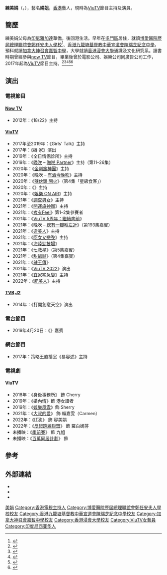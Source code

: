 {{藝人
| 姓名 = 練美娟
| 類型 = 女藝人
| 原名 = 
| 圖片 = 
| 圖片尺寸 = 
| 圖片簡介 = 
| 羅馬拼音 = Lin Mei Kuen
| 英文名 = Florica Lin
| 暱稱 = 娟姐
| 國籍 = 
| 出生日期 = {{birth date and age|1990|01|02}}
| 出生地點 = {{HKG-1959}}
| 職業 = [[節目主持|節目主持]]、[[演員|演員]]
| 語言 = [[粵語|粵語]]、[[英文|英文]]、[[國語|國語]]
| 教育程度 = [[香港浸會大學|香港浸會大學]]通識及文化研究系
| 母校 = [[博愛醫院歷屆總理聯誼會鄭任安夫人學校|博愛醫院歷屆總理聯誼會鄭任安夫人學校]]<br>[[香港九龍塘基督教中華宣道會陳瑞芝紀念中學|香港九龍塘基督教中華宣道會陳瑞芝紀念中學]]<br>[[加拿大神召會嘉智中學|加拿大神召會嘉智中學]]
| 出道地點 = {{HKG}}
| 活躍年代 = 2017年至今
| 經紀公司 = 傲思創作室 Uppity Limited<br>[[ViuTV|ViuTV]]／[[MakerVille|MakerVille]]
| 代表作品 = 《[[金剛旅神團|金剛旅神團]]》、<br>《[[Girls'_Talk|Girls' Talk]]》、<br>《[[大叔的愛_(香港電視劇)|大叔的愛]]》
}}

'''練美娟'''（{{lang-en|Florica Lin}}，{{bd|1990年|1月2日}}），藝名'''娟姐'''，[[香港|香港]]藝人，現時為[[ViuTV|ViuTV]]節目主持及演員。

==簡歷==
練美娟父母為[[印尼|印尼]][[雅加達|雅加達]]華僑，後回港生活。早年在[[屯門區|屯門區]]居住，就讀[[博愛醫院歷屆總理聯誼會鄭任安夫人學校|博愛醫院歷屆總理聯誼會鄭任安夫人學校]]<ref>{{cite web |url=https://www.facebook.com/florica.lin/posts/10154896636947021 |title=成長經歷 |last= |first= |date=2017-11-13 |website= |publisher=Florica Lin Facebook |access-date=2021-01-10|quote=}}</ref>、[[香港九龍塘基督教中華宣道會陳瑞芝紀念中學|香港九龍塘基督教中華宣道會陳瑞芝紀念中學]]，預科就讀[[加拿大神召會嘉智中學|加拿大神召會嘉智中學]]，大學就讀[[香港浸會大學|香港浸會大學]]通識及文化研究系。讀書時期曾經參與[[now_TV|now TV]]節目，畢業後曾於電影公司、娛樂公司同廣告公司工作，2017年起為[[ViuTV|ViuTV]]節目主持。<ref>{{Cite web |url=https://www.hk01.com/%E5%8D%B3%E6%99%82%E5%A8%9B%E6%A8%82/442192/%E9%87%91%E5%89%9B%E6%97%85%E7%A5%9E%E5%9C%98-%E7%B7%B4%E7%BE%8E%E5%A8%9F%E5%80%8B%E6%80%A7%E5%8B%81%E8%B1%AA%E9%82%81-%E4%B8%BB%E6%8C%81%E9%A2%A8%E6%A0%BC%E5%A4%A7%E8%86%BD%E7%8E%87%E7%9B%B4 |title=存档副本 |access-date=2020-04-13 |archive-date=2021-02-16 |archive-url=https://web.archive.org/web/20210216083405/https://www.hk01.com/%E5%8D%B3%E6%99%82%E5%A8%9B%E6%A8%82/442192/%E9%87%91%E5%89%9B%E6%97%85%E7%A5%9E%E5%9C%98-%E7%B7%B4%E7%BE%8E%E5%A8%9F%E5%80%8B%E6%80%A7%E5%8B%81%E8%B1%AA%E9%82%81-%E4%B8%BB%E6%8C%81%E9%A2%A8%E6%A0%BC%E5%A4%A7%E8%86%BD%E7%8E%87%E7%9B%B4 |dead-url=no }}</ref><ref>{{Cite web |url=https://www.hk01.com/%E7%9F%A5%E6%80%A7%E5%A5%B3%E7%94%9F/450487/%E7%B7%B4%E7%BE%8E%E5%A8%9F%E6%A3%84%E7%A9%A9%E5%AE%9A%E8%81%B7%E6%A5%AD27%E6%AD%B2%E6%B8%9B%E8%96%AA%E5%85%A5%E8%A1%8C-%E4%B8%8D%E8%A6%BA%E8%BC%B8%E9%9D%92%E6%98%A5-30%E6%AD%B2%E5%A5%B3%E4%BA%BA%E5%85%89%E8%8A%92%E5%8B%9D%E5%BE%9E%E5%89%8D |title=存档副本 |access-date=2020-04-13 |archive-date=2021-02-16 |archive-url=https://web.archive.org/web/20210216081940/https://www.hk01.com/%E7%9F%A5%E6%80%A7%E5%A5%B3%E7%94%9F/450487/%E7%B7%B4%E7%BE%8E%E5%A8%9F%E6%A3%84%E7%A9%A9%E5%AE%9A%E8%81%B7%E6%A5%AD27%E6%AD%B2%E6%B8%9B%E8%96%AA%E5%85%A5%E8%A1%8C-%E4%B8%8D%E8%A6%BA%E8%BC%B8%E9%9D%92%E6%98%A5-30%E6%AD%B2%E5%A5%B3%E4%BA%BA%E5%85%89%E8%8A%92%E5%8B%9D%E5%BE%9E%E5%89%8D |dead-url=no }}</ref><ref>{{Cite web |url=https://hk.on.cc/hk/bkn/cnt/entertainment/20200326/bkn-20200326170203991-0326_00862_001.html |title=存档副本 |access-date=2020-04-13 |archive-date=2021-02-16 |archive-url=https://web.archive.org/web/20210216082010/https://hk.on.cc/hk/bkn/cnt/entertainment/20200326/bkn-20200326170203991-0326_00862_001.html |dead-url=no }}</ref><ref>{{Cite web |url=https://hk.appledaily.com/entertainment/20200306/7HDPQYUC2HP2QDHJ4DBBLXSQQ4/ |title=存档副本 |access-date=2020-04-13 |archive-date=2021-02-16 |archive-url=https://web.archive.org/web/20210216083410/https://hk.appledaily.com/entertainment/20200306/7HDPQYUC2HP2QDHJ4DBBLXSQQ4/ |dead-url=no }}</ref><ref>{{Cite web |url=https://topick.hket.com/article/2589995/%E3%80%90%E9%87%91%E5%89%9B%E6%97%85%E7%A5%9E%E5%9C%98%E3%80%91%E6%B2%88%E6%AE%B7%E6%80%A1%E7%B7%B4%E7%BE%8E%E5%A8%9F%E6%9C%80%E6%84%9B%E4%B8%80%E5%80%8B%E4%BA%BA%E6%97%85%E8%A1%8C%E3%80%80%E4%BD%99%E9%80%B8%E6%80%9D%E9%99%B3%E4%BF%9E%E5%B8%8C%E6%84%9B%E8%A8%AA%E6%96%87%E6%98%8E%E5%8F%A4%E5%9C%8B |title=存档副本 |access-date=2020-04-13 |archive-date=2021-02-16 |archive-url=https://web.archive.org/web/20210216082016/https://topick.hket.com/article/2589995/%E3%80%90%E9%87%91%E5%89%9B%E6%97%85%E7%A5%9E%E5%9C%98%E3%80%91%E6%B2%88%E6%AE%B7%E6%80%A1%E7%B7%B4%E7%BE%8E%E5%A8%9F%E6%9C%80%E6%84%9B%E4%B8%80%E5%80%8B%E4%BA%BA%E6%97%85%E8%A1%8C%E3%80%80%E4%BD%99%E9%80%B8%E6%80%9D%E9%99%B3%E4%BF%9E%E5%B8%8C%E6%84%9B%E8%A8%AA%E6%96%87%E6%98%8E%E5%8F%A4%E5%9C%8B |dead-url=no }}</ref>

==演出==
===電視節目===
====[[Now_TV|Now TV]]====
*2012年：《18/22》主持

====[[ViuTV|ViuTV]]====
*2017年至2019年：《Girls' Talk》主持
*2017年：《磚·家》演出
*2019年：《全日情侶診所》主持
*2019年：《[[晚吹|晚吹]] – [[啪啪_Partner|啪啪 Partner]]》主持（第11–26集）
*2020年：《[[金剛旅神團|金剛旅神團]]》主持
*2020年：《晚吹 – [[有酒今晚吹|有酒今晚吹]]》主持 
*2020年：《[[辣伙頭·開火|辣伙頭·開火]]》（第4集「星級食客」）
*2020年：《{{link-yue|樂齡不悶場}}》主持
*2020年：《[[娛樂_ON_AIR|娛樂 ON AIR]]》主持
*2021年：《[[調查男女|調查男女]]》主持
*2021年：《[[開運旅神團|開運旅神團]]》主持
*2021年：《[[考有Feel|考有Feel]]》第1–2集參賽者
*2021年：《[[ViuTV_5周年：繼續向前|ViuTV 5周年：繼續向前]]》
*2021年：《晚吹 – [[總有一瓣喺左近|總有一瓣喺左近]]》（第193集嘉賓）
*2021年：《[[造美人|造美人]]》主持
*2021年：《[[阿女又戀嚟|阿女又戀嚟]]》主持
*2021年：《[[海陸勁技場|海陸勁技場]]》
*2021年：《[[七救星|七救星]]》（第5集嘉賓）
*2021年：《[[甜爺爺|甜爺爺]]》（第4集嘉賓）
*2021年：《[[辣王傳|辣王傳]]》
*2021年：《[[ViuTV_2022|ViuTV 2022]]》演出
*2021年：《[[宜家宅急變|宜家宅急變]]》主持
*2022年：《[[肥美人|肥美人]]》主持

====[[TVB|TVB]] [[J2|J2]]====
*2014年：《打開創意天空》演出

===電台節目===
*2019年4月20日：《{{link-yue|公子會}}》嘉賓

===網台節目===
*2017年：策略王直播室《易容述》主持

===電視劇===
====ViuTV====
*2018年：《身後事務所》 飾 Cherry
*2019年：《婚內情》飾 港女讀者
*2019年：《[[娛樂風雲|娛樂風雲]]》飾 Sherry
*2021年：《[[大叔的愛_(香港電視劇)|大叔的愛]]》 飾 賴嘉雯（Carmen）
*2022年：《[[IT狗|IT狗]]》 飾 容美娟
*2022年：《[[反起跑線聯盟|反起跑線聯盟]]》 飾 羅白嫣芬
*未播映：《[[季前賽|季前賽]]》 飾 九姐
*未播映：《[[百萬同居計劃|百萬同居計劃]]》 飾

==參考==
{{reflist}}

==外部連結==
*{{facebook|linkuen13}}
*{{weibo|1005051727137587}}
*{{instagram|linkuen13}}
{{MakerVille}}
[[Category:練姓|美娟]]
[[Category:香港電視主持人|Category:香港電視主持人]]
[[Category:博愛醫院歷屆總理聯誼會鄭任安夫人學校校友|Category:博愛醫院歷屆總理聯誼會鄭任安夫人學校校友]]
[[Category:香港九龍塘基督教中華宣道會陳瑞芝紀念中學校友|Category:香港九龍塘基督教中華宣道會陳瑞芝紀念中學校友]]
[[Category:加拿大神召會嘉智中學校友|Category:加拿大神召會嘉智中學校友]]
[[Category:香港浸會大學校友|Category:香港浸會大學校友]]
[[Category:ViuTV女藝員|Category:ViuTV女藝員]]
[[Category:印度尼西亚华人|Category:印度尼西亚华人]]